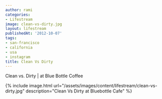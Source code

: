 ```yaml
---
author: rami
categories:
- Lifestream
image: clean-vs-dirty.jpg
layout: lifestream
publishedAt: '2012-10-07'
tags:
- san-francisco
- california
- usa
- instagram
title: Clean Vs Dirty
---
```


Clean vs. Dirty | at Blue Bottle Coffee

{% include image.html url="/assets/images/content/lifestream/clean-vs-dirty.jpg" description="Clean Vs Dirty at Bluebottle Cafe" %}
